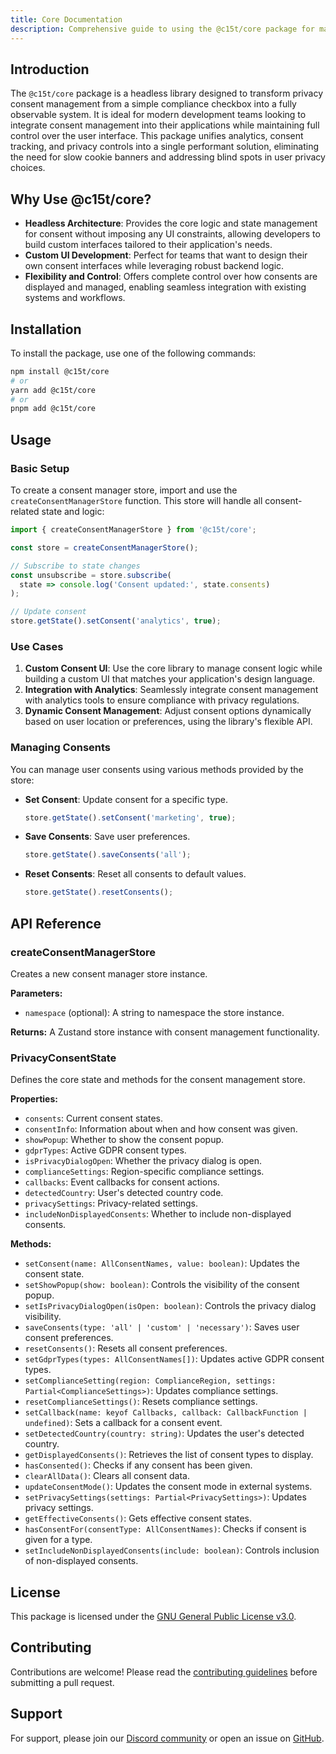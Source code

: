 ```yaml
---
title: Core Documentation
description: Comprehensive guide to using the @c15t/core package for managing privacy consents.
---
```


## Introduction

The `@c15t/core` package is a headless library designed to transform privacy consent management from a simple compliance checkbox into a fully observable system. It is ideal for modern development teams looking to integrate consent management into their applications while maintaining full control over the user interface. This package unifies analytics, consent tracking, and privacy controls into a single performant solution, eliminating the need for slow cookie banners and addressing blind spots in user privacy choices.

## Why Use @c15t/core?

- **Headless Architecture**: Provides the core logic and state management for consent without imposing any UI constraints, allowing developers to build custom interfaces tailored to their application's needs.
- **Custom UI Development**: Perfect for teams that want to design their own consent interfaces while leveraging robust backend logic.
- **Flexibility and Control**: Offers complete control over how consents are displayed and managed, enabling seamless integration with existing systems and workflows.

## Installation

To install the package, use one of the following commands:

```bash
npm install @c15t/core
# or
yarn add @c15t/core
# or
pnpm add @c15t/core
```

## Usage

### Basic Setup

To create a consent manager store, import and use the `createConsentManagerStore` function. This store will handle all consent-related state and logic:

```typescript
import { createConsentManagerStore } from '@c15t/core';

const store = createConsentManagerStore();

// Subscribe to state changes
const unsubscribe = store.subscribe(
  state => console.log('Consent updated:', state.consents)
);

// Update consent
store.getState().setConsent('analytics', true);
```

### Use Cases

1. **Custom Consent UI**: Use the core library to manage consent logic while building a custom UI that matches your application's design language.
2. **Integration with Analytics**: Seamlessly integrate consent management with analytics tools to ensure compliance with privacy regulations.
3. **Dynamic Consent Management**: Adjust consent options dynamically based on user location or preferences, using the library's flexible API.

### Managing Consents

You can manage user consents using various methods provided by the store:

- **Set Consent**: Update consent for a specific type.
  ```typescript
  store.getState().setConsent('marketing', true);
  ```

- **Save Consents**: Save user preferences.
  ```typescript
  store.getState().saveConsents('all');
  ```

- **Reset Consents**: Reset all consents to default values.
  ```typescript
  store.getState().resetConsents();
  ```

## API Reference

### createConsentManagerStore

Creates a new consent manager store instance.

**Parameters:**
- `namespace` (optional): A string to namespace the store instance.

**Returns:** A Zustand store instance with consent management functionality.

### PrivacyConsentState

Defines the core state and methods for the consent management store.

**Properties:**
- `consents`: Current consent states.
- `consentInfo`: Information about when and how consent was given.
- `showPopup`: Whether to show the consent popup.
- `gdprTypes`: Active GDPR consent types.
- `isPrivacyDialogOpen`: Whether the privacy dialog is open.
- `complianceSettings`: Region-specific compliance settings.
- `callbacks`: Event callbacks for consent actions.
- `detectedCountry`: User's detected country code.
- `privacySettings`: Privacy-related settings.
- `includeNonDisplayedConsents`: Whether to include non-displayed consents.

**Methods:**
- `setConsent(name: AllConsentNames, value: boolean)`: Updates the consent state.
- `setShowPopup(show: boolean)`: Controls the visibility of the consent popup.
- `setIsPrivacyDialogOpen(isOpen: boolean)`: Controls the privacy dialog visibility.
- `saveConsents(type: 'all' | 'custom' | 'necessary')`: Saves user consent preferences.
- `resetConsents()`: Resets all consent preferences.
- `setGdprTypes(types: AllConsentNames[])`: Updates active GDPR consent types.
- `setComplianceSetting(region: ComplianceRegion, settings: Partial<ComplianceSettings>)`: Updates compliance settings.
- `resetComplianceSettings()`: Resets compliance settings.
- `setCallback(name: keyof Callbacks, callback: CallbackFunction | undefined)`: Sets a callback for a consent event.
- `setDetectedCountry(country: string)`: Updates the user's detected country.
- `getDisplayedConsents()`: Retrieves the list of consent types to display.
- `hasConsented()`: Checks if any consent has been given.
- `clearAllData()`: Clears all consent data.
- `updateConsentMode()`: Updates the consent mode in external systems.
- `setPrivacySettings(settings: Partial<PrivacySettings>)`: Updates privacy settings.
- `getEffectiveConsents()`: Gets effective consent states.
- `hasConsentFor(consentType: AllConsentNames)`: Checks if consent is given for a type.
- `setIncludeNonDisplayedConsents(include: boolean)`: Controls inclusion of non-displayed consents.

## License

This package is licensed under the [GNU General Public License v3.0](https://github.com/koroflow/c15t/blob/main/LICENSE).

## Contributing

Contributions are welcome! Please read the [contributing guidelines](https://github.com/koroflow/c15t/blob/main/CONTRIBUTING.md) before submitting a pull request.

## Support

For support, please join our [Discord community](https://discord.gg/koroflow) or open an issue on [GitHub](https://github.com/koroflow/c15t/issues).
